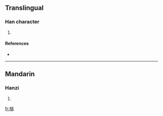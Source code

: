 ==Translingual==

===Han character===
{{Han char|rn=75|rad=木|as=09|sn=13|four=4292<sub>7</sub>|canj=木山一月 (DUMB)}}

# {{defn|Han|sort=木09}}

====References====
* {{Han ref|kx=0537.160|dkj=15068|dj=0925.010|hdz=21250.080|uh=692F|ud=26927|bh=DDF2|bd=56818}}

----

==Mandarin==

===Hanzi===
{{cmn-hanzi|pin=[[duó]] ([[duo2]]), [[yē]] ([[ye1]])|wg=to<sup>2</sup>, yeh<sup>1</sup>}}

# {{defn|Mandarin|sort=木09}}

[[fr:椯]]